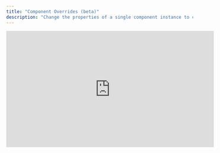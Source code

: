 ```yaml
---
title: "Component Overrides (beta)"
description: "Change the properties of a single component instance to customize the instance to its new context, without detaching it entirely."
---
```


<iframe width="560" height="315" src="https://www.youtube.com/embed/ceFoZS9dUWE?si=-qomzoCR-RQxX-kG" title="YouTube video player" frameborder="0" allow="accelerometer; autoplay; clipboard-write; encrypted-media; gyroscope; picture-in-picture; web-share" referrerpolicy="strict-origin-when-cross-origin" allowfullscreen />

## Overriding component properties&#x20;

Changing any properties of an instance automatically creates an override. The Editor supports overrides to an instance's transform, shape, materials, behaviors, and more.&#x20;

Examples of what can be done with overrides:

* Change the transform properties of an object - including position, rotation, and scale

* Change the shape of a primitive object

* Change the material properties - including material color, image textures, and more

* Add new behaviors - including follow and look at

* Change text object properties - including text copy, font, size, weight, etc.

* Change the visibility properties - including front/both/back, and opacity

## Pushing changes to the main component&#x20;

Opting to push override changes from the instance to the main component will change both the main component and all other instances of the main component.&#x20;

To push override changes to the main component and all other instances:&#x20;

1. Select the instance with overrides&#x20;

2. Navigate to the 'Instances' section of the properties panel

3. Select the **...** icon (to the right of the component's name)

4. Select **Push all changes to main** from the dropdown

## Resetting all changes&#x20;

If you already made overrides to an instance and want to revert it to the main component properties, follow these steps:

1. Select the instance with overrides&#x20;

2. Navigate to the 'Instances' section of the properties panel

3. Select the **...** icon (to the right of the component's name)

4. Select **Reset all changes** from the dropdown